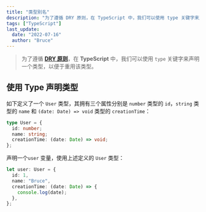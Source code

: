 ```yaml
---
title: "类型别名"
description: "为了遵循 DRY 原则，在 TypeScript 中，我们可以使用 type 关键字来声明一个类型，以便于重用该类型。"
tags: ["TypeScript"]
last_update:
  date: "2022-07-16"
  author: "Bruce"
---
```


> 为了遵循 **[DRY 原则](/docs/code-specification#dry)**，在 **TypeScript** 中，我们可以使用 `type` 关键字来声明一个类型，以便于重用该类型。

## 使用 Type 声明类型

如下定义了一个 `User` 类型，其拥有三个属性分别是 `number` 类型的 `id`，`string` 类型的 `name` 和 `(date: Date) => void` 类型的 `creationTime`：

```typescript title="TypeScript"
type User = {
  id: number;
  name: string;
  creationTime: (date: Date) => void;
};
```

声明一个`user` 变量，使用上述定义的 `User` 类型：

```typescript title="TypeScript"
let user: User = {
  id: 1,
  name: "Bruce",
  creationTime: (date: Date) => {
    console.log(date);
  },
};
```
